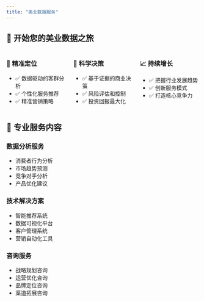 ```yaml
---
title: "美业数据服务"
---
```


## 🚀 开始您的美业数据之旅

::: {.columns}

::: {.column width="33%"}
### 🎯 精准定位

- ✅ 数据驱动的客群分析
- ✅ 个性化服务推荐
- ✅ 精准营销策略
:::

::: {.column width="33%"}
### 🧠 科学决策

- ✅ 基于证据的商业决策
- ✅ 风险评估和控制
- ✅ 投资回报最大化
:::

::: {.column width="33%"}
### 📈 持续增长

- ✅ 把握行业发展趋势
- ✅ 创新服务模式
- ✅ 打造核心竞争力
:::

:::

## 💼 专业服务内容

### 数据分析服务
- 消费者行为分析
- 市场趋势预测
- 竞争对手分析
- 产品优化建议

### 技术解决方案
- 智能推荐系统
- 数据可视化平台
- 客户管理系统
- 营销自动化工具

### 咨询服务
- 战略规划咨询
- 运营优化咨询
- 品牌定位咨询
- 渠道拓展咨询